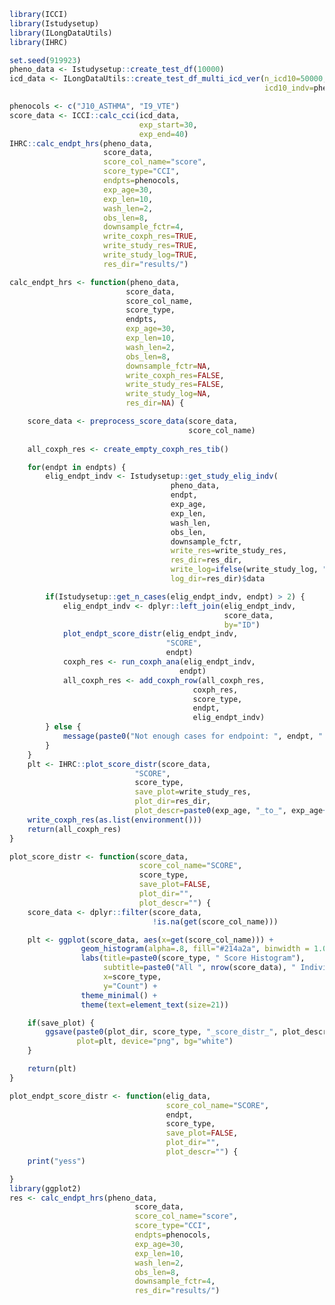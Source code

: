
```r
library(ICCI)
library(Istudysetup)
library(ILongDataUtils)
library(IHRC)

set.seed(919923)
pheno_data <- Istudysetup::create_test_df(10000)
icd_data <- ILongDataUtils::create_test_df_multi_icd_ver(n_icd10=50000, 
                                                         icd10_indv=pheno_data$ID)  

phenocols <- c("J10_ASTHMA", "I9_VTE")
score_data <- ICCI::calc_cci(icd_data,
                             exp_start=30,
                             exp_end=40)
IHRC::calc_endpt_hrs(pheno_data,
                     score_data,
                     score_col_name="score",
                     score_type="CCI",
                     endpts=phenocols,
                     exp_age=30,
                     exp_len=10,
                     wash_len=2,
                     obs_len=8,
                     downsample_fctr=4,
                     write_coxph_res=TRUE,
                     write_study_res=TRUE,
                     write_study_log=TRUE,
                     res_dir="results/")
```



```r
calc_endpt_hrs <- function(pheno_data, 
                          score_data,
                          score_col_name,
                          score_type,
                          endpts,
                          exp_age=30,
                          exp_len=10,
                          wash_len=2,
                          obs_len=8,
                          downsample_fctr=NA,
                          write_coxph_res=FALSE,
                          write_study_res=FALSE,
                          write_study_log=NA,
                          res_dir=NA) {

    score_data <- preprocess_score_data(score_data, 
                                        score_col_name)
    
    all_coxph_res <- create_empty_coxph_res_tib()       

    for(endpt in endpts) {
        elig_endpt_indv <- Istudysetup::get_study_elig_indv(
                                    pheno_data,
                                    endpt,
                                    exp_age,
                                    exp_len,
                                    wash_len,
                                    obs_len,
                                    downsample_fctr,
                                    write_res=write_study_res,
                                    res_dir=res_dir,
                                    write_log=ifelse(write_study_log, "file", NA),
                                    log_dir=res_dir)$data

        if(Istudysetup::get_n_cases(elig_endpt_indv, endpt) > 2) {
            elig_endpt_indv <- dplyr::left_join(elig_endpt_indv,
                                                score_data,
                                                by="ID")
            plot_endpt_score_distr(elig_endpt_indv,
                                   "SCORE",
                                   endpt)
            coxph_res <- run_coxph_ana(elig_endpt_indv, 
                                      endpt)
            all_coxph_res <- add_coxph_row(all_coxph_res,
                                         coxph_res,
                                         score_type,
                                         endpt,
                                         elig_endpt_indv)
        } else {
            message(paste0("Not enough cases for endpoint: ", endpt, " No of cases: ", Istudysetup::get_n_cases(elig_endpt_indv, endpt)))
        }
    }
    plt <- IHRC::plot_score_distr(score_data, 
                            "SCORE",
                            score_type,
                            save_plot=write_study_res,
                            plot_dir=res_dir,
                            plot_descr=paste0(exp_age, "_to_", exp_age+exp_len))
    write_coxph_res(as.list(environment()))
    return(all_coxph_res)
}
```

```r
plot_score_distr <- function(score_data,
                             score_col_name="SCORE",
                             score_type,
                             save_plot=FALSE,
                             plot_dir="",
                             plot_descr="") {
    score_data <- dplyr::filter(score_data, 
                                !is.na(get(score_col_name)))

    plt <- ggplot(score_data, aes(x=get(score_col_name))) + 
                geom_histogram(alpha=.8, fill="#214a2a", binwidth = 1.0)  +
                labs(title=paste0(score_type, " Score Histogram"),
                     subtitle=paste0("All ", nrow(score_data), " Individuals"),
                     x=score_type,
                     y="Count") +
                theme_minimal() + 
                theme(text=element_text(size=21))

    if(save_plot) {
        ggsave(paste0(plot_dir, score_type, "_score_distr_", plot_descr, ".png"),
               plot=plt, device="png", bg="white")
    }

    return(plt)
}
```

```r
plot_endpt_score_distr <- function(elig_data,
                                   score_col_name="SCORE",
                                   endpt,
                                   score_type,
                                   save_plot=FALSE,
                                   plot_dir="",
                                   plot_descr="") {
    print("yess")

}
library(ggplot2)
res <- calc_endpt_hrs(pheno_data,
                            score_data,
                            score_col_name="score",
                            score_type="CCI",
                            endpts=phenocols,
                            exp_age=30,
                            exp_len=10,
                            wash_len=2,
                            obs_len=8,
                            downsample_fctr=4,
                            res_dir="results/")
```
